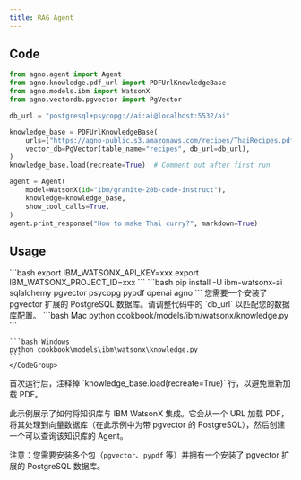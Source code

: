 ```yaml
---
title: RAG Agent
---
```


## Code

```python cookbook/models/ibm/watsonx/knowledge.py
from agno.agent import Agent
from agno.knowledge.pdf_url import PDFUrlKnowledgeBase
from agno.models.ibm import WatsonX
from agno.vectordb.pgvector import PgVector

db_url = "postgresql+psycopg://ai:ai@localhost:5532/ai"

knowledge_base = PDFUrlKnowledgeBase(
    urls=["https://agno-public.s3.amazonaws.com/recipes/ThaiRecipes.pdf"],
    vector_db=PgVector(table_name="recipes", db_url=db_url),
)
knowledge_base.load(recreate=True)  # Comment out after first run

agent = Agent(
    model=WatsonX(id="ibm/granite-20b-code-instruct"),
    knowledge=knowledge_base,
    show_tool_calls=True,
)
agent.print_response("How to make Thai curry?", markdown=True)
```

## Usage

<Steps>
  <Snippet file="create-venv-step.mdx" />

  <Step title="设置您的 API 密钥">
    ```bash
    export IBM_WATSONX_API_KEY=xxx
    export IBM_WATSONX_PROJECT_ID=xxx
    ```
  </Step>

  <Step title="安装库">
    ```bash
    pip install -U ibm-watsonx-ai sqlalchemy pgvector psycopg pypdf openai agno
    ```
  </Step>

  <Step title="使用 pgvector 设置 PostgreSQL">
    您需要一个安装了 pgvector 扩展的 PostgreSQL 数据库。请调整代码中的 `db_url` 以匹配您的数据库配置。
  </Step>

  <Step title="运行 Agent">
    <CodeGroup>
    ```bash Mac
    python cookbook/models/ibm/watsonx/knowledge.py
    ```

    ```bash Windows
    python cookbook\models\ibm\watsonx\knowledge.py
    ```
    </CodeGroup>
  </Step>

  <Step title="后续运行">
    首次运行后，注释掉 `knowledge_base.load(recreate=True)` 行，以避免重新加载 PDF。
  </Step>
</Steps>

此示例展示了如何将知识库与 IBM WatsonX 集成。它会从一个 URL 加载 PDF，将其处理到向量数据库（在此示例中为带 pgvector 的 PostgreSQL），然后创建一个可以查询该知识库的 Agent。

注意：您需要安装多个包（`pgvector`、`pypdf` 等）并拥有一个安装了 pgvector 扩展的 PostgreSQL 数据库。